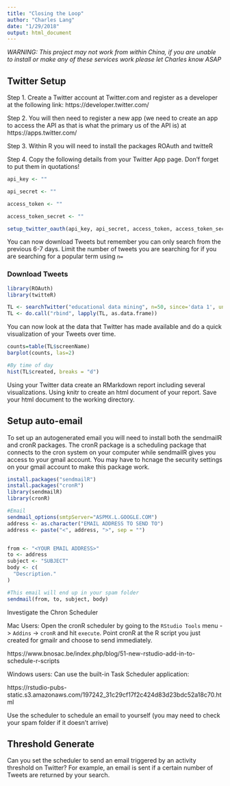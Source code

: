 ```yaml
---
title: "Closing the Loop"
author: "Charles Lang"
date: "1/29/2018"
output: html_document
---
```


*WARNING: This project may not work from within China, if you are unable to install or make any of these services work please let Charles know ASAP*

## Twitter Setup

Step 1. Create a Twitter account at Twitter.com and register as a developer at the following link: https://developer.twitter.com/

Step 2. You will then need to register a new app (we need to create an app to access the API as that is what the primary us of the API is) at https://apps.twitter.com/

Step 3. Within R you will need to install the packages ROAuth and twitteR

Step 4. Copy the following details from your Twitter App page. Don'f forget to put them in quotations!

```r
api_key <- ""

api_secret <- ""

access_token <- ""

access_token_secret <- ""

setup_twitter_oauth(api_key, api_secret, access_token, access_token_secret)
```

You can now download Tweets but remember you can only search from the previous 6-7 days. Limit the number of tweets you are searching for if you are searching for a popular term using `n=`

### Download Tweets
```r
library(ROAuth)
library(twitteR)

TL <- searchTwitter("educational data mining", n=50, since='data 1', until='date 2')#Make sure you change the dates here to be 6 days from today.
TL <- do.call("rbind", lapply(TL, as.data.frame))
```

You can now look at the data that Twitter has made available and do a quick visualization of your Tweets over time.

```r
counts=table(TL$screenName)
barplot(counts, las=2)

#By time of day
hist(TL$created, breaks = "d")
```

Using your Twitter data create an RMarkdown report including several visualizations. Using knitr to create an html document of your report. Save your html document to the working directory.

## Setup auto-email

To set up an autogenerated email you will need to install both the sendmailR and cronR packages. The cronR package is a scheduling package that connects to the cron system on your computer while sendmailR gives you access to your gmail account. You may have to hcnage the security settings on your gmail account to make this package work.

```r
install.packages("sendmailR")
install.packages("cronR")
library(sendmailR)
library(cronR)

#Email  
sendmail_options(smtpServer="ASPMX.L.GOOGLE.COM")
address <- as.character("EMAIL ADDRESS TO SEND TO")
address <- paste("<", address, ">", sep = "")


from <- "<YOUR EMAIL ADDRESS>"
to <- address
subject <- "SUBJECT"
body <- c(
  "Description."
)

#This email will end up in your spam folder
sendmail(from, to, subject, body)


```

Investigate the Chron Scheduler 

Mac Users: Open the cronR scheduler by going to the `RStudio Tools` menu -> `Addins` -> `cronR` and hit `execute`. Point cronR at the R script you just created for gmailr and choose to send immediately.

https://www.bnosac.be/index.php/blog/51-new-rstudio-add-in-to-schedule-r-scripts

Windows users: Can use the built-in Task Scheduler application:

https://rstudio-pubs-static.s3.amazonaws.com/197242_31c29cf17f2c424d83d23bdc52a18c70.html

Use the scheduler to schedule an email to yourself (you may need to check your spam folder if it doesn't arrive)

## Threshold Generate

Can you set the scheduler to send an email triggered by an activity threshold on Twitter? For example, an email is sent if a certain number of Tweets are returned by your search.


